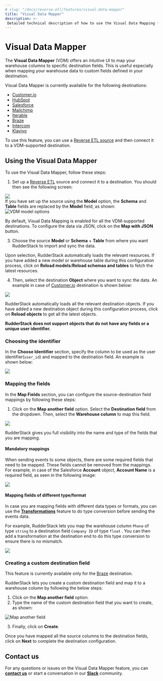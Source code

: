 ```yaml
---
# slug: "/docs/reverse-etl/features/visual-data-mapper"
title: "Visual Data Mapper"
description: >-
 Detailed technical description of how to use the Visual Data Mapping feature for Reverse ETL sources.
---
```


# Visual Data Mapper

The **Visual Data Mapper** (VDM) offers an intuitive UI to map your warehouse columns to specific destination fields. This is useful especially when mapping your warehouse data to custom fields defined in your destination.

<div class="infoBlock">

Visual Data Mapper is currently available for the following destinations:
<ul>
  <li><a href="https://rudderstack.com/docs/destinations/marketing/customer.io/">Customer.io</a></li>
  <li><a href="https://rudderstack.com/docs/destinations/crm/hubspot/">HubSpot</a></li>
  <li><a href="https://rudderstack.com/docs/destinations/crm/salesforce/">Salesforce</a></li>
  <li><a href="https://rudderstack.com/docs/destinations/marketing/mailchimp/">Mailchimp</a></li>
  <li><a href="https://rudderstack.com/docs/destinations/marketing/iterable/">Iterable</a></li>
  <li><a href="https://rudderstack.com/docs/destinations/marketing/braze/">Braze</a></li>
  <li><a href="https://rudderstack.com/docs/destinations/business-messaging/intercom/">Intercom</a></li>
  <li><a href="https://rudderstack.com/docs/destinations/marketing/klaviyo/">Klaviyo</a></li>
</ul>
</div>

<div class="successBlock">

To use this feature, you can use a <a href="https://rudderstack.com/docs/reverse-etl/">Reverse ETL source</a> and then connect it to a VDM-supported destination.
</div>

## Using the Visual Data Mapper

To use the Visual Data Mapper, follow these steps:

1. Set up a [Reverse ETL](https://rudderstack.com/docs/reverse-etl/) source and connect it to a destination. You should then see the following screen:
  
<img src="../../assets/warehouse-actions-sources/vdm-object.png" />

<div class="infoBlock">
If you have set up the source using the <strong>Model</strong> option, the <strong>Schema</strong> and <strong>Table</strong> fields are replaced by the <strong>Model</strong> field, as shown:
<img src="../../assets/warehouse-actions-sources/vdm-model.png" alt="VDM model options" />
</div>

<div class="infoBlock">

By default, Visual Data Mapping is enabled for all the VDM-supported destinations. To configure the data via JSON, click on the <strong>Map with JSON</strong> button.
</div>

3. Choose the source **Model** or **Schema** + **Table** from where you want RudderStack to import and sync the data.

<div class="successBlock">

Upon selection, RudderStack automatically loads the relevant resources. If you have added a new model or warehouse table during this configuration process, click on <strong>Reload models</strong>/<strong>Reload schemas and tables</strong> to fetch the latest resources.
</div>

4. Then, select the destination **Object** where you want to sync the data. An example in case of [Customer.io](https://www.rudderstack.com/docs/stream-sources/customerio/#customerio) destination is shown below:

<img src="../../assets/warehouse-actions-sources/vdm-2.png" />

<div class="successBlock">

RudderStack automatically loads all the relevant destination objects. If you have added a new destination object during this configuration process, click on <strong>Reload objects</strong> to get all the latest objects.
</div>

<div class="dangerBlock">

<strong>RudderStack does not support objects that do not have any fields or a unique user identifier.</strong>
</div>

### Choosing the identifier

In the **Choose Identifier** section, specify the column to be used as the user identifier(`user_id`) and mapped to the destination field. An example is shown below:

<img src="../../assets/warehouse-actions-sources/vdm-3.png" />

### Mapping the fields

In the **Map Fields** section, you can configure the source-destination field mappings by following these steps:

1. Click on the **Map another field** option. Select the **Destination field** from the dropdown. Then, select the **Warehouse column** to map this field.

<img src="../../assets/warehouse-actions-sources/vdm-4.png" />

<div class="successBlock">

RudderStack gives you full visibility into the name and type of the fields that you are mapping. 
</div>

#### Mandatory mappings

When sending events to some objects, there are some required fields that need to be mapped. These fields cannot be removed from the mappings. For example, in case of the Salesforce **Account** object, **Account Name** is a required field, as seen in the following image:

<img src="../../assets/warehouse-actions-sources/vdm-5.png" />

#### Mapping fields of different type/format

In case you are mapping fields with different data types or formats, you can use the [**Transformations**](https://rudderstack.com/docs/transformations/) feature to do type conversion before sending the events data. 

For example, RudderStack lets you map the warehouse column `Phone` of type `string` to a destination field `Company ID` of type `float` . You can then add a transformation at the destination end to do this type conversion to ensure there is no mismatch.

<img src="../../assets/warehouse-actions-sources/vdm-6.png" />

### Creating a custom destination field

<div class="warningBlock">
This feature is currently available only for the <a href="https://rudderstack.com/docs/destinations/marketing/braze/">Braze</a> destination.
</div>

RudderStack lets you create a custom destination field and map it to a warehouse column by following the below steps:

1. Click on the **Map another field** option. 
2. Type the name of the custom destination field that you want to create, as shown:

<img src="../../assets/warehouse-actions-sources/vdm-7.png" alt="Map another field" />

3. Finally, click on **Create**.

Once you have mapped all the source columns to the destination fields, click on **Next** to complete the destination configuration.

## Contact us

For any questions or issues on the Visual Data Mapper feature, you can [**contact us**](mailto:%20docs@rudderstack.com) or start a conversation in our [**Slack**](https://rudderstack.com/join-rudderstack-slack-community) community.
